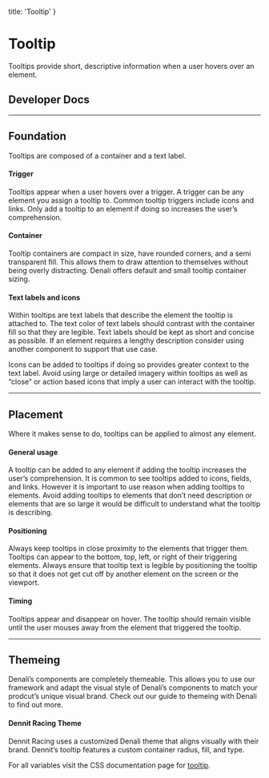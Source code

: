 
  title: 'Tooltip'
}

# Tooltip
Tooltips provide short, descriptive information when a user hovers over an element.

## Developer Docs

<div className="row">
  <ResourceCard name="CSS" icon="css" caption="Avaiable Now" link="https://denali-design.github.io/denali-css/?path=/story/components-tooltip--default" />
  <ResourceCard name="Ember" icon="ember" caption="Coming Soon" disabled />
  <ResourceCard name="React" icon="react" caption="Coming Soon" disabled />
</div>

---

## Foundation
Tooltips are composed of a container and a text label.

<SingleImage 
  image="/images/components/tooltip/foundation.png"
/>

#### Trigger
Tooltips appear when a user hovers over a trigger. A trigger can be any element you assign a tooltip to. Common tooltip triggers include icons and links. Only add a tooltip to an element if doing so increases the user’s comprehension.

<SingleImage 
  image="/images/components/tooltip/foundation-trigger.png"
/>

#### Container
Tooltip containers are compact in size, have rounded corners, and a semi transparent fill. This allows them to draw attention to themselves without being overly distracting. Denali offers default and small tooltip container sizing.

<SingleImage 
  image="/images/components/tooltip/foundation-container.png"
/>

<DoubleImage 
  firstType="do"
  firstImage="/images/components/tooltip/foundation-container-do.png"
  firstCaption="keep tooltips compact in size and use a fill color that visually differentiates the tooltip from the rest of the UI."
  secondType="dont"
  secondImage="/images/components/tooltip/foundation-container-dont.png"
  secondCaption="size up tooltips to the point that they become visually overwhelming or use a fill color that blends into the rest of the UI."
/>

#### Text labels and icons
Within tooltips are text labels that describe the element the tooltip is attached to. The text color of text labels should contrast with the container fill so that they are legible. Text labels should be kept as short and concise as possible. If an element requires a lengthy description consider using another component to support that use case. 

<SingleImage 
  image="/images/components/tooltip/foundation-labels.png"
/>

<DoubleImage 
  firstType="do"
  firstImage="/images/components/tooltip/foundation-labels-do.png"
  firstCaption="use concise descriptions within tooltips. Image at 200%."
  secondType="dont"
  secondImage="/images/components/tooltip/foundation-labels-dont.png"
  secondCaption="wordy or lengthy descriptions within tooltips. Image at 200%."
/>

Icons can be added to tooltips if doing so provides greater context to the text label. Avoid using large or detailed imagery within tooltips as well as “close” or action based icons that imply a user can interact with the tooltip.

<DoubleImage 
  firstType="do"
  firstImage="/images/components/tooltip/foundation-labels-do-2.png"
  firstCaption="use concise descriptions within tooltips. Image at 200%."
  secondType="dont"
  secondImage="/images/components/tooltip/foundation-labels-dont-2.png"
  secondCaption="wordy or lengthy descriptions within tooltips. Image at 200%."
/>

---

## Placement
Where it makes sense to do, tooltips can be applied to almost any element.

#### General usage
A tooltip can be added to any element if adding the tooltip increases the user’s comprehension. It is common to see tooltips added to icons, fields, and links. However it is important to use reason when adding tooltips to elements. Avoid adding tooltips to elements that don’t need description or elements that are so large it would be difficult to understand what the tooltip is describing. 

<DoubleImage 
  firstType="do"
  firstImage="/images/components/tooltip/placement-general-do.png"
  firstCaption="add tooltips to icons in order to increase user comprehension."
  secondType="dont"
  secondImage="/images/components/tooltip/placement-general-dont.png"
  secondCaption="add tooltips that repeat information that is already clear to users."
/>

<SingleImage 
  type="dont"
  image="/images/components/tooltip/placement-general-dont-2.png"
  caption="add tooltips to large components that don’t need a description."
/>

#### Positioning
Always keep tooltips in close proximity to the elements that trigger them. Tooltips can appear to the bottom, top, left, or right of their triggering elements. Always ensure that tooltip text is legible by positioning the tooltip so that it does not get cut off by another element on the screen or the viewport. 

<SingleImage 
  image="/images/components/tooltip/placement-positioning.png"
/>

<DoubleImage 
  firstType="do"
  firstImage="/images/components/tooltip/placement-positioning-do.png"
  firstCaption="ensure your tooltip is positioned so that it is legible."
  secondType="dont"
  secondImage="/images/components/tooltip/placement-positioning-dont.png"
  secondCaption="position the tooltip in a way that it gets cut off."
/>

#### Timing
Tooltips appear and disappear on hover. The tooltip should remain visible until the user mouses away from the element that triggered the tooltip.

<SingleImage 
  image="/images/components/tooltip/placement-timing.png"
/>

---

## Themeing
Denali’s components are completely themeable. This allows you to use our framework and adapt the visual style of Denali’s components to match your prodcut’s unique visual brand. Check out our guide to themeing with Denali to find out more.

#### Dennit Racing Theme
Dennit Racing uses a customized Denali theme that aligns visually with their brand. Dennit’s tooltip features a custom container radius, fill, and type. 

<SingleImage 
  image="/images/components/tooltip/theming.png" 
/>

For all variables visit the CSS documentation page for [tooltip](https://denali-design.github.io/denali-css/?path=/story/get-started-variables--page#tooltip).


